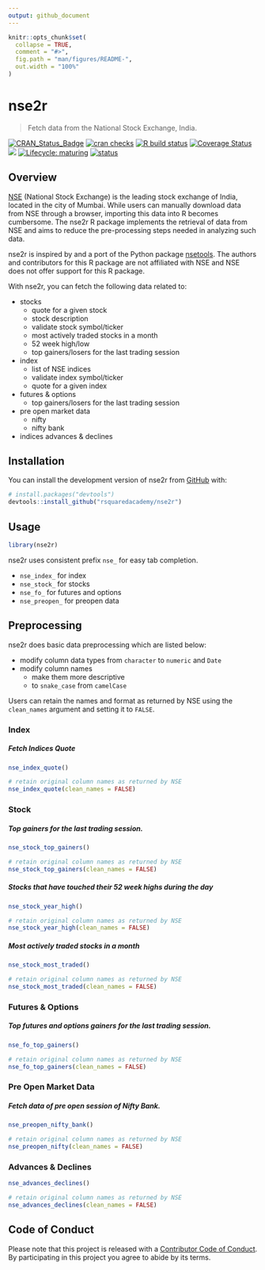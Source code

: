 ```yaml
---
output: github_document
---
```


<!-- README.md is generated from README.Rmd. Please edit that file -->

```r
knitr::opts_chunk$set(
  collapse = TRUE,
  comment = "#>",
  fig.path = "man/figures/README-",
  out.width = "100%"
)
```
# nse2r

> Fetch data from the National Stock Exchange, India.

<!-- badges: start -->
[![CRAN\_Status\_Badge](https://www.r-pkg.org/badges/version/nse2r)](https://cran.r-project.org/package=nse2r)
[![cran checks](https://cranchecks.info/badges/summary/nse2r)](https://cran.r-project.org/web/checks/check_results_nse2r.html)
[![R build status](https://github.com/rsquaredacademy/nsetools/workflows/R-CMD-check/badge.svg)](https://github.com/rsquaredacademy/nsetools/actions)
[![Coverage
Status](https://img.shields.io/codecov/c/github/rsquaredacademy/nse2r/master.svg)](https://codecov.io/github/rsquaredacademy/nse2r?branch=master)
[![](https://cranlogs.r-pkg.org/badges/grand-total/nse2r)](https://cran.r-project.org/package=nse2r)
[![Lifecycle: maturing](https://img.shields.io/badge/lifecycle-maturing-blue.svg)](https://www.tidyverse.org/lifecycle/#maturing)
[![status](https://tinyverse.netlify.com/badge/nse2r)](https://CRAN.R-project.org/package=nse2r)
<!-- badges: end -->

## Overview

[NSE](https://www.nseindia.com/) (National Stock Exchange) is the leading stock exchange of India, located in the city of Mumbai. While users can manually download data from NSE through a browser, importing this data into R becomes cumbersome. The nse2r R package implements the retrieval of data from NSE and aims to reduce the pre-processing steps needed in analyzing such data.

nse2r is inspired by and a port of the Python package [nsetools](https://nsetools.readthedocs.io/en/latest/). The authors and contributors for this R package are not affiliated with NSE and NSE does not offer support for this R package.

With nse2r, you can fetch the following data related to:

- stocks
    - quote for a given stock
    - stock description
    - validate stock symbol/ticker
    - most actively traded stocks in a month
    - 52 week high/low
    - top gainers/losers for the last trading session
- index
    - list of NSE indices
    - validate index symbol/ticker
    - quote for a given index
- futures & options
    - top gainers/losers for the last trading session
- pre open market data
    - nifty
    - nifty bank
- indices advances & declines

## Installation

You can install the development version of nse2r from [GitHub](https://github.com/rsquaredacademy/nse2r/) with:

```r
# install.packages("devtools")
devtools::install_github("rsquaredacademy/nse2r")
```

## Usage

```r
library(nse2r)
```

nse2r uses consistent prefix `nse_` for easy tab completion.

- `nse_index_` for index 
- `nse_stock_` for stocks
- `nse_fo_` for futures and options
- `nse_preopen_` for preopen data

## Preprocessing

nse2r does basic data preprocessing which are listed below:

- modify column data types from `character` to `numeric` and `Date` 
- modify column names
    - make them more descriptive 
    - to `snake_case` from `camelCase` 

Users can retain the names and format as returned by NSE using the `clean_names` argument and setting it to `FALSE`.

### Index

##### Fetch Indices Quote

```r
nse_index_quote()

# retain original column names as returned by NSE
nse_index_quote(clean_names = FALSE)
```

### Stock

##### Top gainers for the last trading session.

```r
nse_stock_top_gainers()

# retain original column names as returned by NSE
nse_stock_top_gainers(clean_names = FALSE)
```

##### Stocks that have touched their 52 week highs during the day

```r
nse_stock_year_high()

# retain original column names as returned by NSE
nse_stock_year_high(clean_names = FALSE)
```

##### Most actively traded stocks in a month

```r
nse_stock_most_traded()

# retain original column names as returned by NSE
nse_stock_most_traded(clean_names = FALSE)
```

### Futures & Options

##### Top futures and options gainers for the last trading session.

```r
nse_fo_top_gainers()

# retain original column names as returned by NSE
nse_fo_top_gainers(clean_names = FALSE)
```

### Pre Open Market Data

##### Fetch data of pre open session of Nifty Bank.

```r
nse_preopen_nifty_bank()

# retain original column names as returned by NSE
nse_preopen_nifty(clean_names = FALSE)
```

### Advances & Declines

```r
nse_advances_declines()

# retain original column names as returned by NSE
nse_advances_declines(clean_names = FALSE)
```

## Code of Conduct

Please note that this project is released with a [Contributor Code of Conduct](CONDUCT.md). By participating in this project you agree to abide by its terms.
